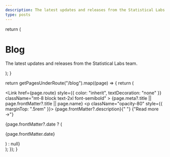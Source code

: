 ```yaml
---
description: The latest updates and releases from the Statistical Labs team.
type: posts
---
```



  return (
    <div className="mx-auto mb-16 max-w-screen-lg border-b border-gray-400 border-opacity-20 pb-8 pt-4">
      <h1>
        <span className="font-bold leading-tight lg:text-5xl">Blog</span>
      </h1>
      <p className="font-space-grotesk text-center text-gray-500 dark:text-gray-400">
        The latest updates and releases from the Statistical Labs team.
      </p>
    </div>
  );
}

  return getPagesUnderRoute("/blog").map((page) => {
    return (
      <div key={page.route} className="mb-10">
        <Link
          href={page.route}
          style={{ color: "inherit", textDecoration: "none" }}
          className="mt-8 block text-2xl font-semibold"
        >
          {page.meta?.title || page.frontMatter?.title || page.name}
        </Link>
        <p className="opacity-80" style={{ marginTop: ".5rem" }}>
          {page.frontMatter?.description}{" "}
          <span className="inline-block">
            <Link href={page.route}>{"Read more →"}</Link>
          </span>
        </p>
        {page.frontMatter?.date ? (
          <p className="text-sm opacity-50">{page.frontMatter.date}</p>
        ) : null}
      </div>
    );
  });
}

<BlogHeader />
<BlogIndex />
